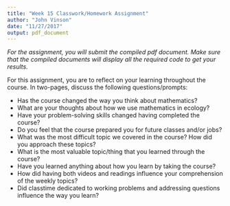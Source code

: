 ```yaml
---
title: "Week 15 Classwork/Homework Assignment"
author: "John Vinson"
date: "11/27/2017"
output: pdf_document
---
```


*For the assignment, you will submit the compiled pdf document. Make sure that the compiled documents will display all the required code to get your results.*

\begin{center}
{\bf The assignment is due Tuesday December 5 at 3:30 PM.}
\end{center}

\vspace{24pt}

For this assignment, you are to reflect on your learning throughout the course.  In two-pages, discuss the following questions/prompts:

- Has the course changed the way you think about mathematics? 
- What are your thoughts about how we use mathematics in ecology?
- Have your problem-solving skills changed having completed the course?
- Do you feel that the course prepared you for future classes and/or jobs?
- What was the most difficult topic we covered in the course? How did you approach these topics? 
- What is the most valuable topic/thing that you learned through the course?
- Have you learned anything about how you learn by taking the course?
- How did having both videos and readings influence your comprehension of the weekly topics?
- Did classtime dedicated to working problems and addressing questions influence the way you learn?
